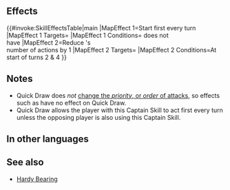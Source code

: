 {{Captain Skill
|name=Quick Draw
|effect=Attack first every turn (unless foe also has Quick Draw). At start of turns 2 and 4, reduces foe's number of actions by one.
|statModifiers=
|properties=
}}
==Effects==
{{#invoke:SkillEffectsTable|main
|MapEffect 1=Start first every turn
|MapEffect 1 Targets={{SkillTargetText|Player}}
|MapEffect 1 Conditions={{SkillTargetText|Foe Player}} does not<br>have {{St|Quick Draw}}
|MapEffect 2=Reduce {{SkillTargetText|Foe Player}}'s<br>number of actions by 1
|MapEffect 2 Targets={{SkillTargetText|Foe Player}}
|MapEffect 2 Conditions=At start of turns 2 & 4
}}

==Notes==
* Quick Draw does ''not'' [[:Category:Sources of priority changing effects|change the <i>priority</i>, or <i>order</i> of attacks]], so effects such as {{St|Hardy Bearing}} have no effect on Quick Draw.
* Quick Draw allows the player with this Captain Skill to act first every turn unless the opposing player is also using this Captain Skill.
==In other languages==
{{OtherLanguages
|english=Quick Draw
|japanese=先手必勝
|german=Flinker Hieb
|spanishEU=Primer impacto
|spanishLA=Primer impacto
|french=Coup éclair
|italian=Iniziativa
|chineseTW=先發制人
|portuguese=Primeiro golpe
}}
==See also==
* [[Hardy Bearing]]
{{Captain Skills Navbox}}